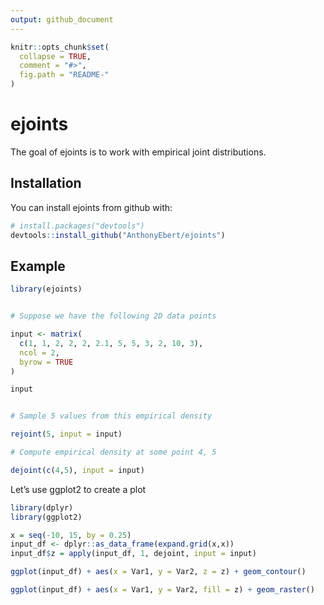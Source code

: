 ```yaml
---
output: github_document
---
```


<!-- README.md is generated from README.Rmd. Please edit that file -->

```r
knitr::opts_chunk$set(
  collapse = TRUE,
  comment = "#>",
  fig.path = "README-"
)
```

# ejoints

The goal of ejoints is to work with empirical joint distributions. 

## Installation

You can install ejoints from github with:

```r
# install.packages("devtools")
devtools::install_github("AnthonyEbert/ejoints")
```

## Example

```r
library(ejoints)


# Suppose we have the following 2D data points 

input <- matrix(
  c(1, 1, 2, 2, 2, 2.1, 5, 5, 3, 2, 10, 3), 
  ncol = 2, 
  byrow = TRUE
)

input


# Sample 5 values from this empirical density

rejoint(5, input = input)

# Compute empirical density at some point 4, 5

dejoint(c(4,5), input = input)
```

Let's use ggplot2 to create a plot

```r

library(dplyr)
library(ggplot2)

x = seq(-10, 15, by = 0.25)
input_df <- dplyr::as_data_frame(expand.grid(x,x))
input_df$z = apply(input_df, 1, dejoint, input = input)

ggplot(input_df) + aes(x = Var1, y = Var2, z = z) + geom_contour()

ggplot(input_df) + aes(x = Var1, y = Var2, fill = z) + geom_raster()

```


